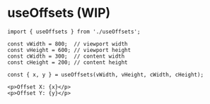 
<Meta
    title="Developers/Hooks/useOffsets"
/>

# useOffsets (WIP)

```
import { useOffsets } from './useOffsets';

const vWidth = 800;  // viewport width
const vHeight = 600; // viewport height
const cWidth = 300;  // content width
const cHeight = 200; // content height

const { x, y } = useOffsets(vWidth, vHeight, cWidth, cHeight);

<p>Offset X: {x}</p>
<p>Offset Y: {y}</p>
```
